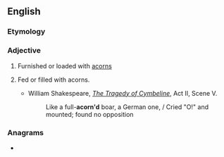 ==English==

===Etymology===
{{suffix|acorn|ed|lang=en}}

===Adjective===
{{en-adj|-}}

# Furnished or loaded with [[acorn]]s
# {{lb|en|rare}} Fed or filled with acorns.
#* William Shakespeare, ''[[wikisource:The Tragedy of Cymbeline|The Tragedy of Cymbeline]]'', Act II, Scene V.
#*: Like a full-'''acorn'd''' boar, a German one, / Cried "O!" and mounted; found no opposition

===Anagrams===
* {{l|en|dracone}}
